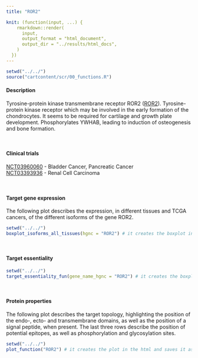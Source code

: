 ```yaml
---
title: "ROR2"

knit: (function(input, ...) {
    rmarkdown::render(
      input,
      output_format = "html_document",
      output_dir = "../results/html_docs",
    )
  })
---
```

<style>
img {
    max-width: 30cm;
}
</style>
```r
setwd("../../")
source("cartcontent/scr/00_functions.R")
```


<h4>Description</h4>
Tyrosine-protein kinase transmembrane receptor ROR2 ([ROR2](https://www.uniprot.org/uniprot/Q01974)). Tyrosine-protein kinase receptor which may be involved in the early formation of the chondrocytes. It seems to be required for cartilage and growth plate development. Phosphorylates YWHAB, leading to induction of osteogenesis and bone formation.

<br> 

<h4>Clinical trials</h4> 
[NCT03960060](https://clinicaltrials.gov/ct2/show/NCT03960060) -	Bladder Cancer, Pancreatic Cancer <br>
[NCT03393936](https://clinicaltrials.gov/ct2/show/NCT03393936) -	Renal Cell Carcinoma

<br>

<h4>Target gene expression</h4>
The following plot describes the expression, in different tissues and TCGA cancers, of the different isoforms of the gene ROR2.
```r
setwd("../../")
boxplot_isoforms_all_tissues(hgnc = "ROR2") # it creates the boxplot in the html and saves it as .pdf in the plot/isoform_expression folder
```

<br>

<h4>Target essentiality</h4>
```r
setwd("../../")
target_essentiality_fun(gene_name_hgnc = "ROR2") # it creates the boxplot in the html and saves it as .pdf in the plot/target_essentiality folder
```

<br>

<h4>Protein properties</h4>
The following plot describes the target topology, highlighting the position of the endo-, ecto- and transmembrane domains, as well as the position of a signal peptide, when present. 
The last three rows describe the position of potential epitopes, as well as phosphorylation and glycosylation sites. 
```r
setwd("../../")
plot_function("ROR2") # it creates the plot in the html and saves it as .pdf in the plot/protein_properties folder
```